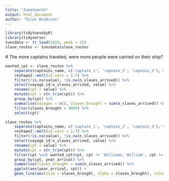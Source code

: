 ```yaml
---
title: "Juneteenth"
output: html_document
author: "Tyler Widdison"
---
```


```r
library(tidytuesdayR)
library(tidyverse)
tuesdata <- tt_load(2020, week = 25)
slave_routes <- tuesdata$slave_routes
```

 # The more captains traveled, were more people were carried on their ship?
```r
wanted_cpt <- slave_routes %>%
    separate(captains_name, c('captain_1', 'captain_2', 'captain_3'),'<br/>') %>% 
    reshape2::melt(id.vars = 1:7) %>% 
    filter(!is.na(value), !is.na(n_slaves_arrived)) %>% 
    select(voyage_id:n_slaves_arrived, value) %>% 
    rename(cpt = value) %>% 
    mutate(cpt = str_trim(cpt)) %>% 
    group_by(cpt) %>% 
    summarise(voyages = n(), slaves_brought = sum(n_slaves_arrived)) %>% 
    filter(slaves_brought > 4000) %>% 
    select(cpt) 

slave_routes %>%
    separate(captains_name, c('captain_1', 'captain_2', 'captain_3'),'<br/>') %>% 
    reshape2::melt(id.vars = 1:7) %>% 
    filter(!is.na(value), !is.na(n_slaves_arrived)) %>% 
    select(voyage_id:n_slaves_arrived, value) %>% 
    rename(cpt = value) %>% 
    mutate(cpt = str_trim(cpt)) %>% 
    filter(cpt %in% wanted_cpt$cpt, cpt != 'Williams, William', cpt != 'Smith, John') %>% 
    group_by(cpt, year_arrival) %>% 
    summarise(slaves_brought = sum(n_slaves_arrived)) %>%
    ggplot(aes(year_arrival, cpt)) + 
    geom_line(aes(size = slaves_brought, alpha = slaves_brought), color = '#D55E00') + theme_bw() 
```
